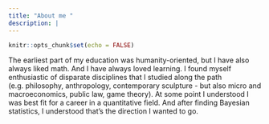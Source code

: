 ```yaml
---
title: "About me "
description: |
---
```


```r
knitr::opts_chunk$set(echo = FALSE)
```


The earliest part of my education was humanity-oriented, but I have also always liked math. And I have always loved learning. I found myself enthusiastic of disparate disciplines that I studied along the path (e.g. philosophy, anthropology, contemporary sculpture - but also micro and macroeconomics, public law, game theory). At some point I understood I was best fit for a career in a quantitative field. And after finding Bayesian statistics, I understood that's the direction I wanted to go. 
